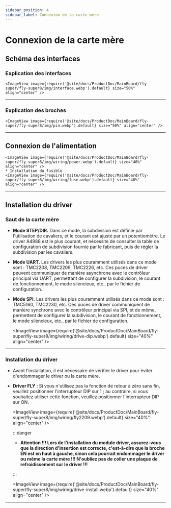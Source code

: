 ```yaml
---
sidebar_position: 4
sidebar_label: Connexion de la carte mère
---
```





# Connexion de la carte mère

## Schéma des interfaces

### Explication des interfaces

    <ImageView image={require('@site/docs/ProductDoc/MainBoard/fly-super/fly-super8/img/interface.webp').default} size="50%" align="center" />

----

### Explication des broches

    <ImageView image={require('@site/docs/ProductDoc/MainBoard/fly-super/fly-super8/img/pin.webp').default} size="50%" align="center" />

---

## Connexion de l'alimentation

    <ImageView image={require('@site/docs/ProductDoc/MainBoard/fly-super/fly-super8/img/wiring/power.webp').default} size="40%" align="center" />
    * Installation du fusible
    <ImageView image={require('@site/docs/ProductDoc/MainBoard/fly-super/fly-super8/img/wiring/fuse.webp').default} size="40%" align="center" />

----

## Installation du driver

### Saut de la carte mère

* **Mode STEP/DIR.** Dans ce mode, la subdivision est définie par l'utilisation de cavaliers, et le courant est ajusté par un potentiomètre. Le driver A4988 est le plus courant, et nécessite de consulter la table de configuration de subdivision fournie par le fabricant, puis de régler la subdivision par les cavaliers.
* **Mode UART.** Les drivers les plus couramment utilisés dans ce mode sont : TMC2208, TMC2209, TMC2226, etc. Ces puces de driver peuvent communiquer de manière asynchrone avec le contrôleur principal via UART, permettant de configurer la subdivision, le courant de fonctionnement, le mode silencieux, etc., par le fichier de configuration.
* **Mode SPI.** Les drivers les plus couramment utilisés dans ce mode sont : TMC5160, TMC2230, etc. Ces puces de driver communiquent de manière synchrone avec le contrôleur principal via SPI, et de même, permettent de configurer la subdivision, le courant de fonctionnement, le mode silencieux, etc., par le fichier de configuration.

    <ImageView image={require('@site/docs/ProductDoc/MainBoard/fly-super/fly-super8/img/wiring/drive-dip.webp').default} size="40%" align="center" />

----

### Installation du driver

* Avant l'installation, il est nécessaire de vérifier le driver pour éviter d'endommager le driver ou la carte mère.
* **Driver FLY :** Si vous n'utilisez pas la fonction de retour à zéro sans fin, veuillez positionner l'interrupteur DIP sur 1 ; au contraire, si vous souhaitez utiliser cette fonction, veuillez positionner l'interrupteur DIP sur ON.

    <ImageView image={require('@site/docs/ProductDoc/MainBoard/fly-super/fly-super8/img/wiring/fly2209.webp').default} size="40%" align="center" />

    :::danger

    * **Attention !!! Lors de l'installation du module driver, assurez-vous que la direction d'insertion est correcte, c'est-à-dire que la broche EN est en haut à gauche, sinon cela pourrait endommager le driver ou même la carte mère !!! N'oubliez pas de coller une plaque de refroidissement sur le driver !!!**

    :::

    <ImageView image={require('@site/docs/ProductDoc/MainBoard/fly-super/fly-super8/img/wiring/drive-install.webp').default} size="40%" align="center" />


----